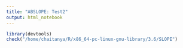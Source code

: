```yaml
---
title: "ABSLOPE: Test2"
output: html_notebook
---
```



```r
library(devtools)
check("/home/chaitanya/R/x86_64-pc-linux-gnu-library/3.6/SLOPE")
```


